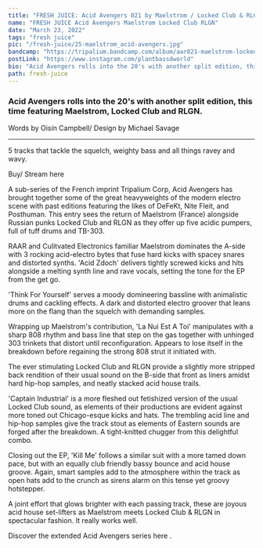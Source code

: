 ---
title: "FRESH JUICE: Acid Avengers 021 by Maelstrom / Locked Club & RLGN"
name: "FRESH JUICE Acid Avengers Maelstrom Locked Club RLGN"
date: "March 23, 2022"
tags: "fresh juice"
pic: "/fresh-juice/25-maelstrom_acid-avengers.jpg"
bandcamp: "https://tripalium.bandcamp.com/album/aar021-maelstrom-locked-club-rlgn-acid-avengers-021"
postLink: "https://www.instagram.com/plantbassdworld"
bio: "Acid Avengers rolls into the 20's with another split edition, this time featuring Maelstrom, Locked Club and RLGN"
path: fresh-juice
---

### Acid Avengers rolls into the 20's with another split edition, this time featuring Maelstrom, Locked Club and RLGN.

<p className="smallText">Words by Oisín Campbell/ Design by Michael Savage</p>

<hr />

5 tracks that tackle the squelch, weighty bass and all things ravey and wavy.

<BandCamp src="album=2605356021" />

Buy/ Stream here <HoverLink url="tripalium.bandcamp.com/album/aar021-maelstrom-locked-club-rlgn-acid-avengers-021" external />

A sub-series of the French imprint Tripalium Corp, Acid Avengers has brought together some of the great heavyweights of the modern electro scene with past editions featuring the likes of DeFeKt, Nite Fleit, and Posthuman. This entry sees the return of Maelstrom (France) alongside Russian punks Locked Club and RLGN as they offer up five acidic pumpers, full of tuff drums and TB-303.

RAAR and Culitvated Electronics familiar Maelstrom dominates the A-side with 3 rocking acid-electro bytes that fuse hard kicks with spacey snares and distorted synths. 'Acid Zdoch' delivers tightly screwed kicks and hits alongside a melting synth line and rave vocals, setting the tone for the EP from the get go.

'Think For Yourself' serves a moody domineering bassline with animalistic drums and cackling effects. A dark and distorted electro groover that leans more on the flang than the squelch with demanding samples.

<Picture src="/fresh-juice/25-maelstrom.jpg" alt="Maelstrom cover pic" size={1200} />

Wrapping up Maelstrom's contribution, 'La Nui Est A Toi' manipulates with a sharp 808 rhythm and bass line that step on the gas together with unhinged 303 trinkets that distort until reconfiguration. Appears to lose itself in the breakdown before regaining the strong 808 strut it initiated with.

The ever stimulating Locked Club and RLGN provide a slightly more stripped back rendition of their usual sound on the B-side that front as liners amidst hard hip-hop samples, and neatly stacked acid house trails.

'Captain Industrial' is a more fleshed out fetishized version of the usual Locked Club sound, as elements of their productions are evident against more toned out Chicago-esque kicks and hats. The trembling acid line and hip-hop samples give the track stout as elements of Eastern sounds are forged after the breakdown. A tight-knitted chugger from this delightful combo.

<Picture src="/fresh-juice/25-locked-club.jpg" alt="Locked club cover pic" size={1200} />

Closing out the EP, 'Kill Me' follows a similar suit with a more tamed down pace, but with an equally club friendly bassy bounce and acid house groove. Again, smart samples add to the atmosphere within the track as open hats add to the crunch as sirens alarm on this tense yet groovy hotstepper.

A joint effort that glows brighter with each passing track, these are joyous acid house set-lifters as Maelstrom meets Locked Club & RLGN in spectacular fashion. It really works well.

Discover the extended Acid Avengers series here <HoverLink url="tripalium.bandcamp.com/music" external />.
